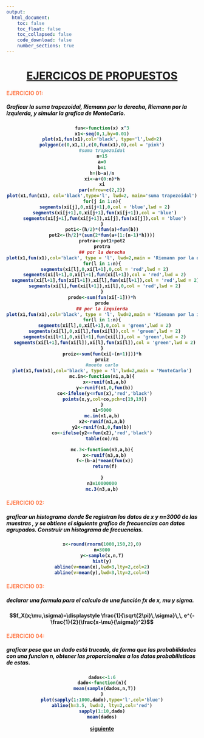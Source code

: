 ```yaml
---
output:
  html_document:
    toc: false
    toc_float: false
    toc_collapsed: false
    code_download: false
    number_sections: true
---
```

<div class="container-fluid main-container">
<div id="header">
<h1 class="title toc-ignore">
<B>
<center>
<u>EJERCICOS DE PROPUESTOS</u>
</center>
</div>
</div>

<div class="container">
<div class="jumbotron">
<h4 align="left" class="autor">
<B><FONT COLOR=	#FF7F50>EJERCICIO 01:</FONT></h4>
<h5><FONT COLOR=	#000000>Graficar la suma trapezoidal, Riemann por la derecha, Riemann por la izquierda, y simular la grafica de MonteCarlo.
</FONT></h5>
</div>
</div>
<center>
```r
fun<-function(x) x^3
x1<-seq(0,1,by=0.01)
plot(x1,fun(x1),col='black', type='l',lwd=2)
polygon(c(0,x1,1),c(0,fun(x1),0),col = 'pink')
#suma trapezoidal
n=15
a=0
b=1
h=(b-a)/n
xi<-a+(0:n)*h
xi
par(mfrow=c(2,2))
plot(x1,fun(x1), col='black',type='l', lwd=2, main='suma trapezoidal')
for(j in 1:n){
  segments(xi[j],0,xi[j+1],0,col = 'blue',lwd = 2)
  segments(xi[j+1],0,xi[j+1],fun(xi[j+1]),col = 'blue')
  segments(xi[j+1],fun(xi[j+1]),xi[j],fun(xi[j]),col = 'blue')
}
pot1<-(h/2)*(fun(a)+fun(b))
pot2<-(h/2)*(sum(2*fun(a+(1:(n-1)*h))))
protra<-pot1+pot2
protra
## por la derecha
plot(x1,fun(x1),col='black', type = 'l', lwd=2,main = 'Riemann por la derecha')
for(l in 1:n){
  segments(xi[l],0,xi[l+1],0,col = 'red',lwd = 2)
  segments(xi[l+1],0,xi[l+1],fun(xi[l+1]),col = 'red',lwd = 2)
  segments(xi[l+1],fun(xi[l+1]),xi[l],fun(xi[l+1]),col = 'red',lwd = 2)
  segments(xi[l],fun(xi[l+1]),xi[l],0,col = 'red',lwd = 2)
}
prode<-sum(fun(xi[-1]))*h
prode
## por la izquierda
plot(x1,fun(x1),col='black', type = 'l', lwd=2,main = 'Riemann por la izquierda')
for(l in 1:n){
  segments(xi[l],0,xi[l+1],0,col = 'green',lwd = 2)
  segments(xi[l],0,xi[l],fun(xi[l]),col = 'green',lwd = 2)
  segments(xi[l+1],0,xi[l+1],fun(xi[l]),col = 'green',lwd = 2)
  segments(xi[l+1],fun(xi[l]),xi[l],fun(xi[l]),col = 'green',lwd = 2)
}
proiz<-sum(fun(xi[-(n+1)]))*h
proiz
#monte carlo
plot(x1,fun(x1),col='black', type = 'l',lwd=2,main = 'MonteCarlo')
mc.in<-function(n1,a,b){
  x<-runif(n1,a,b)
  y<-runif(n1,0,fun(b))
  co<-ifelse(y<=fun(x),'red','black')
  points(x,y,col=co,pch=c(19,19))
}
n1=5000
mc.in(n1,a,b)
x2<-runif(n1,a,b)
y2<-runif(n1,0,fun(b))
co<-ifelse(y2<=fun(x2),'red','black')
table(co)/n1

mc.3<-function(n3,a,b){
  x<-runif(n3,a,b)
  f<-(b-a)*mean(fun(x))
  return(f)
  
}
n3=10000000
mc.3(n3,a,b)
```
</center>
<div class="container">
<div class="jumbotron">
<h4 align="left" class="autor">
<B><FONT COLOR=	#FF7F50>EJERCICIO 02:</FONT></h4>
<h5><FONT COLOR=	#000000>graficar un histograma donde Se registran los datos de x y n=3000 de las muestras , y se obtiene el siguiente grafico de frecuencias con datos agrupados. Construir un histograma de frecuencias.
</FONT></h5>
</div>
</div>
<center>
```r
x<-round(rnorm(1000,150,2),0)
n=3000
y<-sample(x,n,T)
hist(y)
abline(v=mean(x),lwd=3,lty=2,col=2)
abline(v=mean(y),lwd=3,lty=2,col=4)
```
</center>

<div class="container">
<div class="jumbotron">
<h4 align="left" class="autor">
<B><FONT COLOR=	#FF7F50>EJERCICIO 03:</FONT></h4>
<h5><FONT COLOR=	#000000>declarar una formula para el calculo de una función fx de x, mu y sigma.
</FONT></h5>
</div>
</div>

$$f_X(x;\mu,\sigma)=\displaystyle \frac{1}{\sqrt{2\pi}\,\sigma}\,\, e^{-\frac{1}{2}(\frac{x-\mu}{\sigma})^2}$$
<div class="container">
<div class="jumbotron">
<h4 align="left" class="autor">
<B><FONT COLOR=	#FF7F50>EJERCICIO 04:</FONT></h4>
<h5><FONT COLOR=	#000000>graficar pese que un dado está trucado, de forma que las probabilidades con una funcion n, obtener las proporcionales a los datos probabilisticos de estas.
</FONT></h5>
</div>
</div>
<center>
```r
dados<-1:6
dado<-function(n){
  mean(sample(dados,n,T))
}
plot(sapply(1:1000,dado),type='l',col='blue')
abline(h=3.5, lwd=2, lty=2,col='red')
sapply(1:10,dado)
mean(dados)
```
</center>
  <p align="center" class="lead">
    <a class="btn btn-primary btn-lg "
href="EXAMENES.html" >siguiente</a>
  </p>